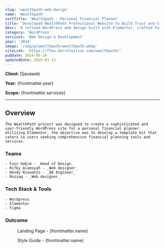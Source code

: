 ```yaml
---
slug: 'wealthpath-web-design'
name: 'Wealthpath'
sortTitle: 'Wealthpath - Personal Financial Planner'
title: 'Developed WealthPath Professional Website to Build Trust and Credibility in Financial Planning'
desc: 'A refined WordPress web design built with Elementor, crafted for a personal financial planner template kit to enhance financial service experiences.'
category: 'WordPress'
services: 'Web Design & Development'
year: '2024'
image: '/img/p/wealthpath/wealthpath.webp'
siteLink: 'https://flex.darrelwilson.com/wealthpath/'
pubDate: 2024-08-26
updatedDate: 2025-03-23
---
```



**Client:** Djavaweb

**Year:** {frontmatter.year}

**Scope:** {frontmatter.services}

---

## Overview

    The WealthPath project was designed to create a sophisticated and user-friendly WordPress site for a personal financial planner. Utilizing Elementor, the objective was to develop a template kit that caters to users seeking comprehensive financial planning tools and services.

### Teams

    - Faiz Hakim - _Head of Design_
    - Rifky Alamsyah - _Web designer_
    - Hendy Riswanto - _QA Engineer_
    - Rozzaq - _Web designer_

### Tech Stack & Tools

    - Wordpress
    - Elementor
    - Figma

### Outcome

<figure>
  <Picture
    src={landingPage}
    alt='high fidelity design'
    formats={['avif', 'webp']}
  />
  <figcaption class='text-center'>
    Landing Page - {frontmatter.name}
  </figcaption>
</figure>

<figure>
  <Picture
    src={styleGuide}
    alt='high fidelity design'
    formats={['avif', 'webp']}
  />
  <figcaption class='text-center'>
    Style Guide - {frontmatter.name}
  </figcaption>
</figure>